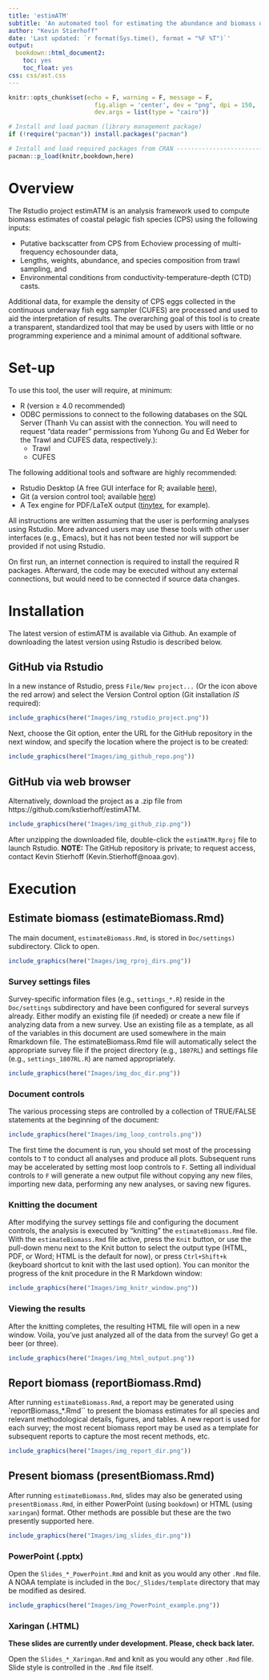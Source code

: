 ```yaml
---
title: 'estimATM'
subtitle: 'An automated tool for estimating the abundance and biomass of CPS species during acoustic-trawl surveys'
author: "Kevin Stierhoff"
date: 'Last updated: `r format(Sys.time(), format = "%F %T")`'
output:
  bookdown::html_document2:
    toc: yes
    toc_float: yes
css: css/ast.css
---
```


```r
knitr::opts_chunk$set(echo = F, warning = F, message = F,
                        fig.align = 'center', dev = "png", dpi = 150,
                        dev.args = list(type = "cairo"))
```  

```r
# Install and load pacman (library management package)
if (!require("pacman")) install.packages("pacman")

# Install and load required packages from CRAN ---------------------------------
pacman::p_load(knitr,bookdown,here)
```


# Overview
The Rstudio project estimATM is an analysis framework used to compute biomass estimates of coastal pelagic fish species (CPS) using the following inputs:  

* Putative backscatter from CPS from Echoview processing of multi-frequency echosounder data,
* Lengths, weights, abundance, and species composition from trawl sampling, and
* Environmental conditions from conductivity-temperature-depth (CTD) casts.

Additional data, for example the density of CPS eggs collected in the continuous underway fish egg sampler (CUFES) are processed and used to aid the interpretation of results.
The overarching goal of this tool is to create a transparent, standardized tool that may be used by users with little or no programming experience and a minimal amount of additional software.  

# Set-up
To use this tool, the user will require, at minimum:  

* R (version  ≥ 4.0 recommended)
* ODBC permissions to connect to the following databases on the SQL Server (Thanh Vu can assist with the connection. You will need to request “data reader” permissions from Yuhong Gu and Ed Weber for the Trawl and CUFES data, respectively.):
  + Trawl
  + CUFES  

The following additional tools and software are highly recommended:  

* Rstudio Desktop (A free GUI interface for R; available [here](https://www.rstudio.com/products/rstudio/download/)),
* Git (a version control tool; available [here](https://git-scm.com/download/win))
* A Tex engine for PDF/LaTeX output ([tinytex](https://yihui.name/tinytex/), for example).

All instructions are written assuming that the user is performing analyses using Rstudio. More advanced users may use these tools with other user interfaces (e.g., Emacs), but it has not been tested nor will support be provided if not using Rstudio.  

On first run, an internet connection is required to install the required R packages. Afterward, the code may be executed without any external connections, but would need to be connected if source data changes.

# Installation
The latest version of estimATM is available via Github. An example of downloading the latest version using Rstudio is described below. 

## GitHub via Rstudio
In a new instance of Rstudio, press `File/New project...` (Or the icon above the red arrow) and select the Version Control option (Git installation _IS_ required):  

```r
include_graphics(here("Images/img_rstudio_project.png"))
```  

Next, choose the Git option, enter the URL for the GitHub repository [](https://github.com/kstierhoff/estimATM) in the next window, and specify the location where the project is to be created:  

```r
include_graphics(here("Images/img_github_repo.png"))
```  

## GitHub via web browser
Alternatively, download the project as a .zip file from https://github.com/kstierhoff/estimATM.  

```r
include_graphics(here("Images/img_github_zip.png"))
```  

After unzipping the downloaded file, double-click the `estimATM.Rproj` file to launch Rstudio. **NOTE:** The GitHub repository is private; to request access, contact Kevin Stierhoff (Kevin.Stierhoff@noaa.gov).  

# Execution
## Estimate biomass (estimateBiomass.Rmd)

The main document, `estimateBiomass.Rmd`, is stored in `Doc/settings)` subdirectory. Click to open.

```r
include_graphics(here("Images/img_rproj_dirs.png"))
```

### Survey settings files

Survey-specific information files (e.g., `settings_*.R`) reside in the `Doc/settings` subdirectory and have been configured for several surveys already. Either modify an existing file (if needed) or create a new file if analyzing data from a new survey. Use an existing file as a template, as all of the variables in this document are used somewhere in the main Rmarkdown file. The estimateBiomass.Rmd file will automatically select the appropriate survey file if the project directory (e.g., `1807RL`) and settings file (e.g., `settings_1807RL.R`) are named appropriately.

```r
include_graphics(here("Images/img_doc_dir.png"))
```  

### Document controls
The various processing steps are controlled by a collection of TRUE/FALSE statements at the beginning of the document:  

```r
include_graphics(here("Images/img_loop_controls.png"))
``` 
 
The first time the document is run, you should set most of the processing contols to `T` to conduct all analyses and produce all plots. Subsequent runs may be accelerated by setting most loop controls to `F`. Setting all individual controls to `F` will generate a new output file without copying any new files, importing new data, performing any new analyses, or saving new figures.  

### Knitting the document

After modifying the survey settings file and configuring the document controls, the analysis is executed by “knitting” the `estimateBiomass.Rmd` file. With the `estimateBiomass.Rmd` file active, press the `Knit` button, or use the pull-down menu next to the Knit button to select the output type (HTML, PDF, or Word; HTML is the default for now), or press `Ctrl+Shift+k` (keyboard shortcut to knit with the last used option). You can monitor the progress of the knit procedure in the R Markdown window:

```r
include_graphics(here("Images/img_knitr_window.png"))
``` 
 
### Viewing the results

After the knitting completes, the resulting HTML file will open in a new window.
Voila, you’ve just analyzed all of the data from the survey! Go get a beer (or three). 

```r
include_graphics(here("Images/img_html_output.png"))
``` 

## Report biomass (reportBiomass.Rmd)

After running `estimateBiomass.Rmd`, a report may be generated using `reportBiomass_*.Rmd`` to present the biomass estimates for all species and relevant methodological details, figures, and tables. A new report is used for each survey; the most recent biomass report may be used as a template for subsequent reports to capture the most recent methods, etc. 

```r
include_graphics(here("Images/img_report_dir.png"))
``` 

## Present biomass (presentBiomass.Rmd)

After running `estimateBiomass.Rmd`, slides may also be generated using `presentBiomass.Rmd`, in either PowerPoint (using `bookdown`) or HTML (using `xaringan`) format. Other methods are possible but these are the two presently supported here. 

```r
include_graphics(here("Images/img_slides_dir.png"))
``` 

### PowerPoint (.pptx)

Open the `Slides_*_PowerPoint.Rmd` and knit as you would any other `.Rmd` file. A NOAA template is included in the `Doc/_Slides/template` directory that may be modified as desired.

```r
include_graphics(here("Images/img_PowerPoint_example.png"))
``` 

### Xaringan (.HTML)

**These slides are currently under development. Please, check back later.**

Open the `Slides_*_Xaringan.Rmd` and knit as you would any other `.Rmd` file. Slide style is controlled in the `.Rmd` file itself.
